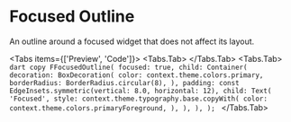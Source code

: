 
# Focused Outline

An outline around a focused widget that does not affect its layout.

<LinkBadgeGroup>
  <LinkBadge
    label="API Reference"
    href="https://pub.dev/documentation/forui/latest/forui.foundation/FFocusedOutline-class.html"
  />
</LinkBadgeGroup>

<Tabs items={['Preview', 'Code']}>
  <Tabs.Tab>
    <Widget name="focused-outline" query={{}} height={300} />
  </Tabs.Tab>
  <Tabs.Tab>
    ```dart copy FFocusedOutline( focused: true, child: Container( decoration: BoxDecoration( color:
    context.theme.colors.primary, borderRadius: BorderRadius.circular(8), ), padding: const
    EdgeInsets.symmetric(vertical: 8.0, horizontal: 12), child: Text( 'Focused', style:
    context.theme.typography.base.copyWith( color: context.theme.colors.primaryForeground, ), ), ), ); ```
  </Tabs.Tab>
</Tabs>
